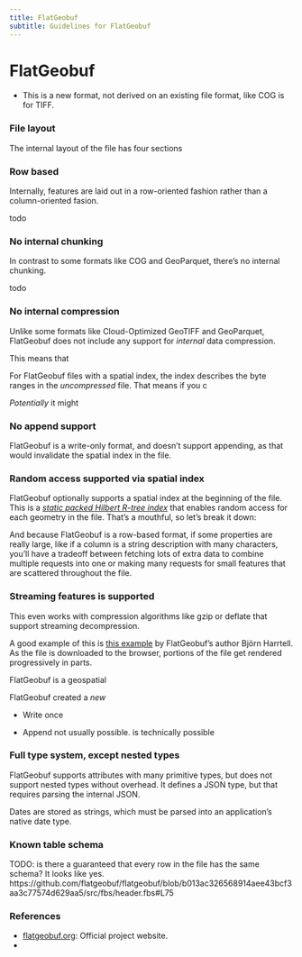 ```yaml
---
title: FlatGeobuf
subtitle: Guidelines for FlatGeobuf
---
```


# FlatGeobuf

- This is a  new format, not derived on an existing file format, like COG is for TIFF.


### File layout

The internal layout of the file has four sections

### Row based

Internally, features are laid out in a row-oriented fashion rather than a column-oriented fasion.

todo

### No internal chunking

In contrast to some formats like COG and GeoParquet, there's no internal chunking.

todo

### No internal compression

Unlike some formats like Cloud-Optimized GeoTIFF and GeoParquet, FlatGeobuf does not include any support for _internal_ data compression.

This means that


For FlatGeobuf files with a spatial index, the index describes the byte ranges in the _uncompressed_ file. That means if you c

_Potentially_ it might

### No append support

FlatGeobuf is a write-only format, and doesn't support appending, as that would invalidate the spatial index in the file.

### Random access supported via spatial index

FlatGeobuf optionally supports a spatial index at the beginning of the file. This is a [_static packed Hilbert R-tree index_](https://flatgeobuf.org/#specification) that enables random access for each geometry in the file. That's a mouthful, so let's break it down:


<!-- Keep in mind that since FlatGeobuf isn't chunked, -->

And because FlatGeobuf is a row-based format, if some properties are really large, like if a column is a string description with many characters, you'll have a tradeoff between fetching lots of extra data to combine multiple requests into one or making many requests for small features that are scattered throughout the file.

### Streaming features is supported

This even works with compression algorithms like gzip or deflate that support streaming decompression.

A good example of this is [this example](https://observablehq.com/@bjornharrtell/streaming-flatgeobuf) by FlatGeobuf's author Björn Harrtell. As the file is downloaded to the browser, portions of the file get rendered progressively in parts.


FlatGeobuf is a geospatial

FlatGeobuf created a _new_

- Write once

- Append not usually possible. is technically possible


### Full type system, except nested types

FlatGeobuf supports attributes with many primitive types, but does not support nested types without overhead. It defines a JSON type, but that requires parsing the internal JSON.

Dates are stored as strings, which must be parsed into an application's native date type.

### Known table schema

TODO: is there a guaranteed that every row in the file has the same schema? It looks like yes. https://github.com/flatgeobuf/flatgeobuf/blob/b013ac326568914aee43bcf3aa3c77574d629aa5/src/fbs/header.fbs#L75


### References

- [flatgeobuf.org](https://flatgeobuf.org/): Official project website.
-